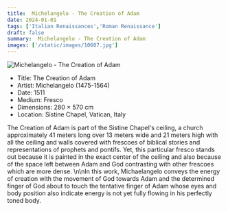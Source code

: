 ```yaml
---
title:  Michelangelo - The Creation of Adam
date: 2024-01-01
tags: ['Italian Renaissances','Roman Renaissance']
draft: false
summary:  Michelangelo - The Creation of Adam
images: ['/static/images/10607.jpg']
---
```


![ Michelangelo - The Creation of Adam](/static/images/10607.jpg)

* Title: The Creation of Adam
* Artist:  Michelangelo (1475-1564)
* Date: 1511
* Medium: Fresco
* Dimensions: 280 × 570 cm
* Location: Sistine Chapel, Vatican, Italy

The Creation of Adam is part of the Sistine Chapel's ceiling, a church approximately 41 meters long over 13 meters wide and 21 meters high with all the ceiling and walls covered with frescoes of biblical stories and representations of prophets and pontifs. Yet, this particular fresco stands out because it is painted in the exact center of the ceiling and also because of the space left between Adam and God contrasting with other frescoes which are more dense. \n\nIn this work, Michaelangelo conveys the energy of creation with the movement of God towards Adam and the determined finger of God about to touch the tentative finger of Adam whose eyes and body position also indicate energy is not yet fully flowing in his perfectly toned body.
